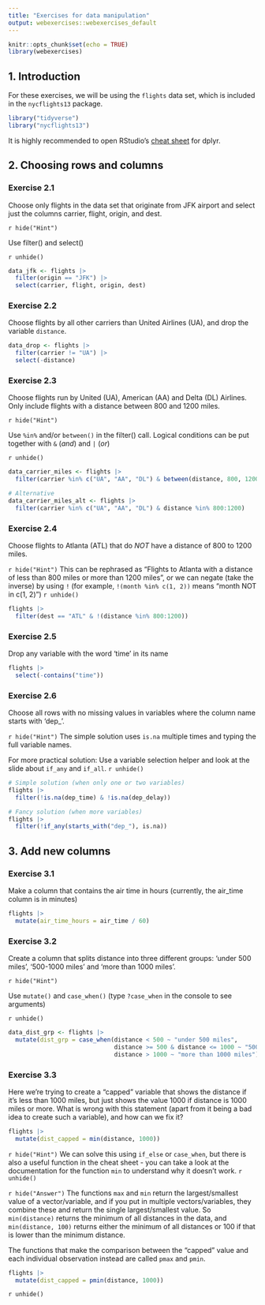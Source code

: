 ```yaml
---
title: "Exercises for data manipulation"
output: webexercises::webexercises_default
---
```


```r
knitr::opts_chunk$set(echo = TRUE)
library(webexercises)
```

## 1. Introduction

For these exercises, we will be using the `flights` data set, which is included in the `nycflights13` package.


```r

library("tidyverse")
library("nycflights13")

```

It is highly recommended to open RStudio's [cheat sheet](https://www.rstudio.org/links/data_transformation_cheat_sheet) for dplyr.


## 2. Choosing rows and columns

### Exercise 2.1
Choose only flights in the data set that originate from JFK airport and select just the columns carrier, flight, origin, and dest.

`r hide("Hint")`

Use filter() and select()

`r unhide()`


```r

data_jfk <- flights |> 
  filter(origin == "JFK") |> 
  select(carrier, flight, origin, dest)

```

### Exercise 2.2
Choose flights by all other carriers than United Airlines (UA), and drop the variable `distance`.

```r
data_drop <- flights |> 
  filter(carrier != "UA") |> 
  select(-distance)
```

### Exercise 2.3
Choose flights run by United (UA), American (AA) and Delta (DL) Airlines. Only include flights with a distance between 800 and 1200 miles.

`r hide("Hint")`

Use `%in%` and/or `between()` in the filter() call. Logical conditions can be put together with `&` (*and*) and `|` (*or*)

`r unhide()`

```r

data_carrier_miles <- flights |> 
  filter(carrier %in% c("UA", "AA", "DL") & between(distance, 800, 1200)) 

# Alternative
data_carrier_miles_alt <- flights |> 
  filter(carrier %in% c("UA", "AA", "DL") & distance %in% 800:1200)

```


### Exercise 2.4
Choose flights to Atlanta (ATL) that do *NOT* have a distance of 800 to 1200 miles. 

`r hide("Hint")`
This can be rephrased as "Flights to Atlanta with a distance of less than 800 miles or more than 1200 miles", or we can negate (take the inverse) by using `!` (for example, `!(month %in% c(1, 2))` means "month NOT in c(1, 2)")
`r unhide()`

```r
flights |> 
  filter(dest == "ATL" & !(distance %in% 800:1200))
```


### Exercise 2.5
Drop any variable with the word 'time' in its name
```r
flights |> 
  select(-contains("time"))
```

### Exercise 2.6 
Choose all rows with no missing values in variables where the column name starts with 'dep_'.

`r hide("Hint")`
The simple solution uses `is.na` multiple times and typing the full variable names.

For more practical solution: Use a variable selection helper and look at the slide about `if_any` and `if_all`.
`r unhide()`

```r
# Simple solution (when only one or two variables)
flights |> 
  filter(!is.na(dep_time) & !is.na(dep_delay))

# Fancy solution (when more variables)
flights |> 
  filter(!if_any(starts_with("dep_"), is.na))
```


## 3. Add new columns

### Exercise 3.1
Make a column that contains the air time in hours (currently, the air_time column is in minutes)
```r
flights |> 
  mutate(air_time_hours = air_time / 60)
```


### Exercise 3.2
Create a column that splits distance into three different groups: 'under 500 miles', '500-1000 miles' and 'more than 1000 miles'.

`r hide("Hint")`

Use `mutate()` and `case_when()` (type `?case_when` in the console to see arguments)

`r unhide()`

```r

data_dist_grp <- flights |> 
  mutate(dist_grp = case_when(distance < 500 ~ "under 500 miles",
                              distance >= 500 & distance <= 1000 ~ "500-1000 miles",
                              distance > 1000 ~ "more than 1000 miles"))
```

### Exercise 3.3
Here we're trying to create a "capped" variable that shows the distance if it's less than 1000 miles, but just shows the value 1000 if distance is 1000 miles or more. What is wrong with this statement (apart from it being a bad idea to create such a variable), and how can we fix it?

```r
flights |> 
  mutate(dist_capped = min(distance, 1000))
```

`r hide("Hint")`
We can solve this using `if_else` or `case_when`, but there is also a useful function in the cheat sheet - you can take a look at the documentation for the function `min` to understand why it doesn't work.
`r unhide()`

`r hide("Answer")`
The functions `max` and `min` return the largest/smallest value of a vector/variable, and if you put in multiple vectors/variables, they combine these and return the single largest/smallest value. So `min(distance)` returns the minimum of all distances in the data, and `min(distance, 100)` returns either the minimum of all distances or 100 if that is lower than the minimum distance. 

The functions that make the comparison between the "capped" value and each individual observation instead are called `pmax` and `pmin`.

```r
flights |> 
  mutate(dist_capped = pmin(distance, 1000))
```
`r unhide()`









